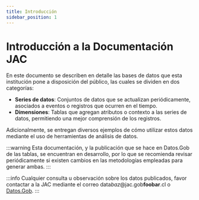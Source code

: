 ```yaml
---
title: Introducción
sidebar_position: 1
---
```


# Introducción a la Documentación JAC

En este documento se describen en detalle las bases de datos que esta institución pone a disposición del público,
las cuales se dividen en dos categorías:
- **Series de datos**: Conjuntos de datos que se actualizan
  periódicamente, asociados a eventos o registros que ocurren
  en el tiempo.
- **Dimensiones**: Tablas que agregan atributos o contexto a las
    series de datos, permitiendo una mejor comprensión de los
    registros.

Adicionalmente, se entregan diversos ejemplos de cómo utilizar
estos datos mediante el uso de herramientas de análisis de datos.

:::warning
Esta documentación, y la publicación que se hace en Datos.Gob de las tablas,
se encuentran en desarrollo, por lo que se recomienda revisar periódicamente
si existen cambios en las metodologías empleadas para generar ambas.
:::

:::info
Cualquier consulta u observación sobre los datos publicados, favor
contactar a la JAC mediante el correo
<span class="email">data<i>baz</i>@jac.gob<b>foobar</b>.cl</span>
o [Datos.Gob](https://datos.gob.cl).
:::